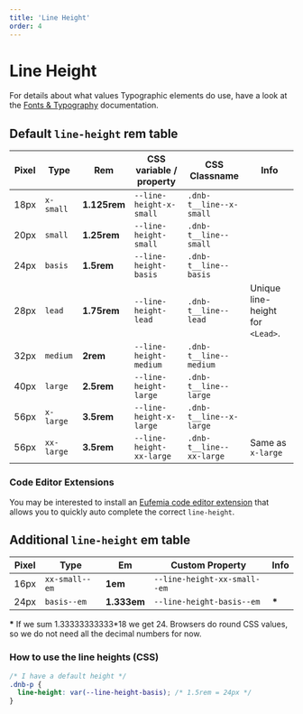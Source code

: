 ```yaml
---
title: 'Line Height'
order: 4
---
```


# Line Height

For details about what values Typographic elements do use, have a look at the [Fonts & Typography](/quickguide-designer/fonts#typographic-elements) documentation.

## Default `line-height` **rem** table

| Pixel | Type       | Rem          | CSS variable / property  | CSS Classname            | Info                             |
| ----- | ---------- | ------------ | ------------------------ | ------------------------ | -------------------------------- |
| 18px  | `x-small`  | **1.125rem** | `--line-height-x-small`  | `.dnb-t__line--x-small`  |                                  |
| 20px  | `small`    | **1.25rem**  | `--line-height-small`    | `.dnb-t__line--small`    |                                  |
| 24px  | `basis`    | **1.5rem**   | `--line-height-basis`    | `.dnb-t__line--basis`    |                                  |
| 28px  | `lead`     | **1.75rem**  | `--line-height-lead`     | `.dnb-t__line--lead`     | Unique line-height for `<Lead>`. |
| 32px  | `medium`   | **2rem**     | `--line-height-medium`   | `.dnb-t__line--medium`   |                                  |
| 40px  | `large`    | **2.5rem**   | `--line-height-large`    | `.dnb-t__line--large`    |                                  |
| 56px  | `x-large`  | **3.5rem**   | `--line-height-x-large`  | `.dnb-t__line--x-large`  |                                  |
| 56px  | `xx-large` | **3.5rem**   | `--line-height-xx-large` | `.dnb-t__line--xx-large` | Same as `x-large`                |

### Code Editor Extensions

You may be interested to install an [Eufemia code editor extension](/uilib/helpers/tools/#code-editor-extensions) that allows you to quickly auto complete the correct `line-height`.

## Additional `line-height` **em** table

| Pixel | Type           | Em          | Custom Property              | Info   |
| ----- | -------------- | ----------- | ---------------------------- | ------ |
| 16px  | `xx-small--em` | **1em**     | `--line-height-xx-small--em` |        |
| 24px  | `basis--em`    | **1.333em** | `--line-height-basis--em`    | **\*** |

**\*** If we sum 1.33333333333\*18 we get 24. Browsers do round CSS values, so we do not need all the decimal numbers for now.

### How to use the line heights (CSS)

```css
/* I have a default height */
.dnb-p {
  line-height: var(--line-height-basis); /* 1.5rem = 24px */
}
```
